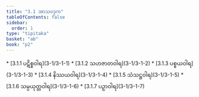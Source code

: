 ```yaml
---
title: "3.1 အာသဝဒုက"
tableOfContents: false
sidebar:
  order: 1
type: "tipitaka"
basket: "ab"
book: "p2"
---
```



<DynamicBreadcrumb />



<TableOfContents book="p2" section="3.1">
* [3.1.1 ပဋိစ္စဝါရ](3-1/3-1-1)
* [3.1.2 သဟဇာတဝါရ](3-1/3-1-2)
* [3.1.3 ပစ္စယဝါရ](3-1/3-1-3)
* [3.1.4 နိဿယဝါရ](3-1/3-1-4)
* [3.1.5 သံသဋ္ဌဝါရ](3-1/3-1-5)
* [3.1.6 သမ္ပယုတ္တဝါရ](3-1/3-1-6)
* [3.1.7 ပဉှာဝါရ](3-1/3-1-7)
</TableOfContents>
